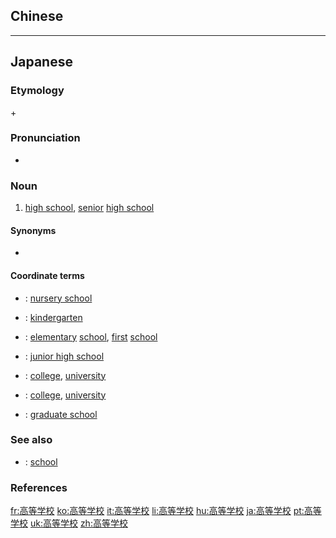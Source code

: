 {{also|高等學校}}
==Chinese==
{{zh-see|高等學校}}

----

==Japanese==
{{ja-kanjitab|こう|とう|がく|こう|k3=がっ|yomi=o}}

===Etymology===
{{m|ja|高等||[[high]] [[level]]|tr=[[こうとう]], [[kōtō]]|sc=Jpan}}
+ {{m|ja|学校||[[school]]|tr=[[がっこう]], [[gakkō]]|sc=Jpan}}

===Pronunciation===
* {{ja-pron|こうとうがっこう|acc=5|acc_ref=NHK}}

===Noun===
{{ja-noun|こうとう-がっこう}}

# {{lb|ja|education|sort=こうとうがっこう}} [[high school]], [[senior]] [[high school]]

====Synonyms====
* {{ja-r|高校|こうこう}}

====Coordinate terms====
* {{ja-r|保育所|ほいくしょ}}: [[nursery school]]
* {{ja-r|幼稚園|ようちえん}}: [[kindergarten]]
* {{ja-r|小学校|しょうがっこう}}: [[elementary]] [[school]], [[first]] [[school]]
* {{ja-r|中学校|ちゅうがっこう}}: [[junior high school]]
* {{ja-r|大学校|だいがっこう}}: [[college]], [[university]]
* {{ja-r|大学|だいがく}}: [[college]], [[university]]
* {{ja-r|大学院|だいがくいん}}: [[graduate school]]

===See also===
* {{ja-r|学校|がっこう}}: [[school]]

===References===
<references/>

[[fr:高等学校]]
[[ko:高等学校]]
[[it:高等学校]]
[[li:高等学校]]
[[hu:高等学校]]
[[ja:高等学校]]
[[pt:高等学校]]
[[uk:高等学校]]
[[zh:高等学校]]